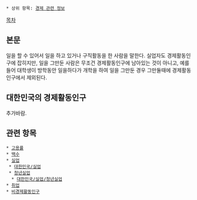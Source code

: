  * 상위 항목: [[경제 관련 정보]]

[[목차]]

== 본문 ==
일을 할 수 있어서 일을 하고 있거나 구직활동을 한 사람을 말한다. 실업자도 경제활동인구에 잡히지만, 일을 그만둔 사람은 무조건 경제활동인구에 남아있는 것이 아니고, 예를 들어 대학생이 방학동안 일을하다가 개학을 하여 일을 그만둔 경우 그만둘때에 경제활동인구에서 제외된다. 

== 대한민국의 경제활동인구 ==
추가바람.

== 관련 항목 ==
 * [[고용률]]
 * [[백수]]
 * [[실업]]
  * [[대한민국/실업]]
  * [[청년실업]]
   * [[대한민국/실업/청년실업]]
 * [[취업]]
 * [[비경제활동인구]]
